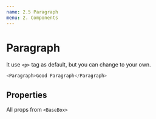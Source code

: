 ```yaml
---
name: 2.5 Paragraph
menu: 2. Components
---
```



# Paragraph

It use `<p>` tag as default, but you can change to your own.

```javascript
<Paragraph>Good Paragraph</Paragraph>
```

## Properties

All props from `<BaseBox>`

